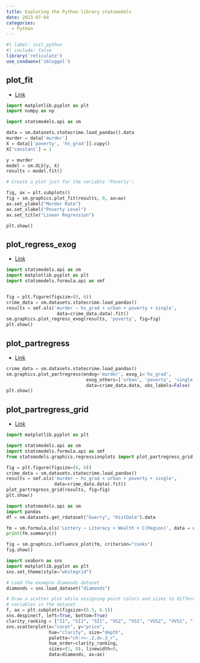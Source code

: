 ```yaml
---
title: Exploring the Python library statsmodels
date: 2023-07-04
categories:
  - Python
---
```


```r
#| label: init_python
#| include: false
library('reticulate')
use_condaenv('sbloggel')
```


## plot_fit
* [Link](https://www.statsmodels.org/dev/generated/statsmodels.graphics.regressionplots.plot_fit.html)
```python
import matplotlib.pyplot as plt
import numpy as np

import statsmodels.api as sm

data = sm.datasets.statecrime.load_pandas().data
murder = data['murder']
X = data[['poverty', 'hs_grad']].copy()
X['constant'] = 1

y = murder
model = sm.OLS(y, X)
results = model.fit()

# Create a plot just for the variable 'Poverty':

fig, ax = plt.subplots()
fig = sm.graphics.plot_fit(results, 0, ax=ax)
ax.set_ylabel("Murder Rate")
ax.set_xlabel("Poverty Level")
ax.set_title("Linear Regression")

plt.show()

```

## plot_regress_exog
* [Link](https://www.statsmodels.org/dev/generated/statsmodels.graphics.regressionplots.plot_regress_exog.html#)
```python
import statsmodels.api as sm
import matplotlib.pyplot as plt
import statsmodels.formula.api as smf


fig = plt.figure(figsize=(8, 6))
crime_data = sm.datasets.statecrime.load_pandas()
results = smf.ols('murder ~ hs_grad + urban + poverty + single',
                   data=crime_data.data).fit()
sm.graphics.plot_regress_exog(results, 'poverty', fig=fig)
plt.show()
```

## plot_partregress
* [Link](https://www.statsmodels.org/dev/generated/statsmodels.graphics.regressionplots.plot_partregress.html)
```python
crime_data = sm.datasets.statecrime.load_pandas()
sm.graphics.plot_partregress(endog='murder', exog_i='hs_grad',
                              exog_others=['urban', 'poverty', 'single'],
                              data=crime_data.data, obs_labels=False)
plt.show()

```

## plot_partregress_grid
* [Link](https://www.statsmodels.org/dev/generated/statsmodels.graphics.regressionplots.plot_partregress_grid.html)
```python

import matplotlib.pyplot as plt

import statsmodels.api as sm
import statsmodels.formula.api as smf
from statsmodels.graphics.regressionplots import plot_partregress_grid

fig = plt.figure(figsize=(8, 6))
crime_data = sm.datasets.statecrime.load_pandas()
results = smf.ols('murder ~ hs_grad + urban + poverty + single',
                  data=crime_data.data).fit()
plot_partregress_grid(results, fig=fig)
plt.show()
```


```python
import statsmodels.api as sm
import pandas
df = sm.datasets.get_rdataset("Guerry", "HistData").data

fm = sm.formula.ols('Lottery ~ Literacy + Wealth + C(Region)', data = df).fit()
print(fm.summary())

fig = sm.graphics.influence_plot(fm, criterion="cooks")
fig.show()
```


```python
import seaborn as sns
import matplotlib.pyplot as plt
sns.set_theme(style="whitegrid")

# Load the example diamonds dataset
diamonds = sns.load_dataset("diamonds")

# Draw a scatter plot while assigning point colors and sizes to different
# variables in the dataset
f, ax = plt.subplots(figsize=(6.5, 6.5))
sns.despine(f, left=True, bottom=True)
clarity_ranking = ["I1", "SI2", "SI1", "VS2", "VS1", "VVS2", "VVS1", "IF"]
sns.scatterplot(x="carat", y="price",
                hue="clarity", size="depth",
                palette="ch:r=-.2,d=.3_r",
                hue_order=clarity_ranking,
                sizes=(1, 8), linewidth=0,
                data=diamonds, ax=ax)
```

```python

```


